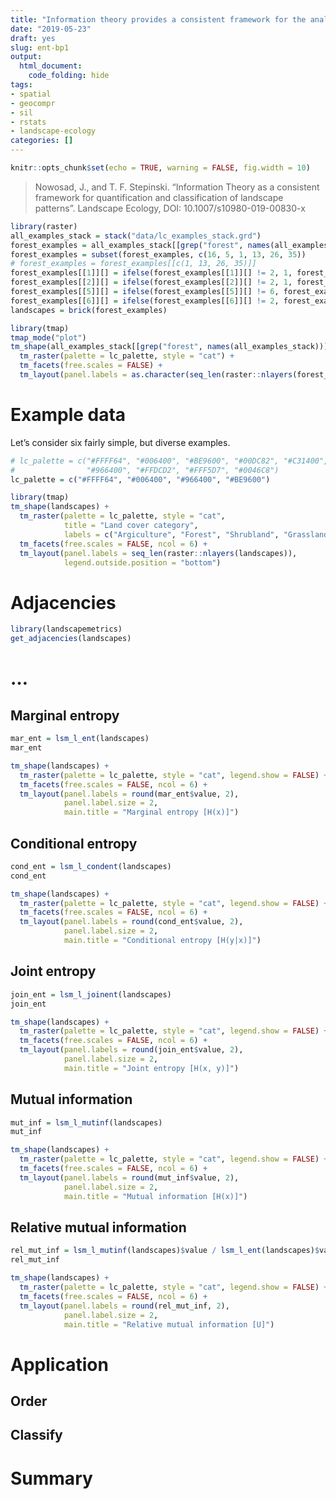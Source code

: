 ```yaml
---
title: "Information theory provides a consistent framework for the analysis of spatial patterns"
date: "2019-05-23"
draft: yes
slug: ent-bp1
output:
  html_document:
    code_folding: hide
tags:
- spatial
- geocompr
- sil
- rstats
- landscape-ecology
categories: []
---
```


```r
knitr::opts_chunk$set(echo = TRUE, warning = FALSE, fig.width = 10)
```

> Nowosad, J., and T. F. Stepinski. "Information Theory as a consistent framework for quantification and classification of landscape patterns". Landscape Ecology, DOI: 10.1007/s10980-019-00830-x

<!--intro-->
<!--cooccurence histogram??-->
<!-- landscapemetrics -->

<!-- prep -->
<!--adds data download-->
```r
library(raster)
all_examples_stack = stack("data/lc_examples_stack.grd")
forest_examples = all_examples_stack[[grep("forest", names(all_examples_stack))]]
forest_examples = subset(forest_examples, c(16, 5, 1, 13, 26, 35))
# forest_examples = forest_examples[[c(1, 13, 26, 35)]]
forest_examples[[1]][] = ifelse(forest_examples[[1]][] != 2, 1, forest_examples[[1]][])
forest_examples[[2]][] = ifelse(forest_examples[[2]][] != 2, 1, forest_examples[[2]][])
forest_examples[[5]][] = ifelse(forest_examples[[5]][] != 6, forest_examples[[5]][], 4)
forest_examples[[6]][] = ifelse(forest_examples[[6]][] != 2, forest_examples[[6]][] - 3, forest_examples[[6]][])
landscapes = brick(forest_examples)
```


```r
library(tmap)
tmap_mode("plot")
tm_shape(all_examples_stack[[grep("forest", names(all_examples_stack))]]) +
  tm_raster(palette = lc_palette, style = "cat") +
  tm_facets(free.scales = FALSE) +
  tm_layout(panel.labels = as.character(seq_len(raster::nlayers(forest_examples))))
```

# Example data

Let's consider six fairly simple, but diverse examples.
<!--adds data download-->


```r
# lc_palette = c("#FFFF64", "#006400", "#BE9600", "#00DC82", "#C31400",
#                "#966400", "#FFDCD2", "#FFF5D7", "#0046C8")
lc_palette = c("#FFFF64", "#006400", "#966400", "#BE9600")

library(tmap)
tm_shape(landscapes) +
  tm_raster(palette = lc_palette, style = "cat",
            title = "Land cover category", 
            labels = c("Argiculture", "Forest", "Shrubland", "Grassland")) +
  tm_facets(free.scales = FALSE, ncol = 6) +
  tm_layout(panel.labels = seq_len(raster::nlayers(landscapes)),
            legend.outside.position = "bottom")
```

# Adjacencies

```r
library(landscapemetrics)
get_adjacencies(landscapes)
```

# ...

## Marginal entropy

```r
mar_ent = lsm_l_ent(landscapes)
mar_ent
```

```r
tm_shape(landscapes) +
  tm_raster(palette = lc_palette, style = "cat", legend.show = FALSE) +
  tm_facets(free.scales = FALSE, ncol = 6) +
  tm_layout(panel.labels = round(mar_ent$value, 2), 
            panel.label.size = 2,
            main.title = "Marginal entropy [H(x)]")
```

## Conditional entropy

```r
cond_ent = lsm_l_condent(landscapes)
cond_ent
```

```r
tm_shape(landscapes) +
  tm_raster(palette = lc_palette, style = "cat", legend.show = FALSE) +
  tm_facets(free.scales = FALSE, ncol = 6) +
  tm_layout(panel.labels = round(cond_ent$value, 2), 
            panel.label.size = 2,
            main.title = "Conditional entropy [H(y|x)]")
```

## Joint entropy

```r
join_ent = lsm_l_joinent(landscapes)
join_ent
```

```r
tm_shape(landscapes) +
  tm_raster(palette = lc_palette, style = "cat", legend.show = FALSE) +
  tm_facets(free.scales = FALSE, ncol = 6) +
  tm_layout(panel.labels = round(join_ent$value, 2), 
            panel.label.size = 2,
            main.title = "Joint entropy [H(x, y)]")
```

## Mutual information

```r
mut_inf = lsm_l_mutinf(landscapes)
mut_inf
```

```r
tm_shape(landscapes) +
  tm_raster(palette = lc_palette, style = "cat", legend.show = FALSE) +
  tm_facets(free.scales = FALSE, ncol = 6) +
  tm_layout(panel.labels = round(mut_inf$value, 2), 
            panel.label.size = 2,
            main.title = "Mutual information [H(x)]")
```

## Relative mutual information

<!-- Note that for real-life landscapes the value of I(x, y) tends to grow with -->
<!-- a diversity of the landscape due to the spatial autocorrelation. The relative -->
<!-- mutual information, U = I(y, x)/H(y), often referred to as an uncertainty -->
<!-- coefficient, adjusts this tendency and has always a range between 0 and 1. -->

```r
rel_mut_inf = lsm_l_mutinf(landscapes)$value / lsm_l_ent(landscapes)$value
rel_mut_inf
```

```r
tm_shape(landscapes) +
  tm_raster(palette = lc_palette, style = "cat", legend.show = FALSE) +
  tm_facets(free.scales = FALSE, ncol = 6) +
  tm_layout(panel.labels = round(rel_mut_inf, 2), 
            panel.label.size = 2,
            main.title = "Relative mutual information [U]")
```

# Application

## Order

## Classify

# Summary

<!-- landscapemetrics -->
<!-- + the whole org -->

<!-- new paper -->
<!-- + the whole sil org -->